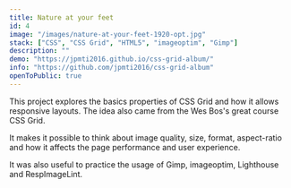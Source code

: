 ```yaml
---
title: Nature at your feet
id: 4
image: "/images/nature-at-your-feet-1920-opt.jpg"
stack: ["CSS", "CSS Grid", "HTML5", "imageoptim", "Gimp"]
description: ""
demo: "https://jpmti2016.github.io/css-grid-album/"
info: "https://github.com/jpmti2016/css-grid-album"
openToPublic: true
---
```


This project explores the basics properties of CSS Grid and how it allows responsive layouts. The idea also came from the Wes Bos's great
course CSS Grid.

It makes it possible to think about image quality, size, format, aspect-ratio and how it affects the page performance and user experience.

It was also useful to practice the usage of Gimp, imageoptim, Lighthouse and RespImageLint.
